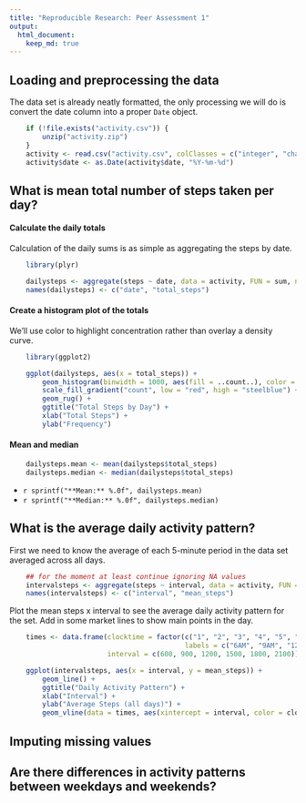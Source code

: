 ```yaml
---
title: "Reproducible Research: Peer Assessment 1"
output: 
  html_document:
    keep_md: true
---
```



## Loading and preprocessing the data

The data set is already neatly formatted, the only processing we will do is convert the date column
into a proper `Date` object.

```r
    if (!file.exists("activity.csv")) {
        unzip("activity.zip")
    }
    activity <- read.csv("activity.csv", colClasses = c("integer", "character", "integer"))
    activity$date <- as.Date(activity$date, "%Y-%m-%d")
```

## What is mean total number of steps taken per day?

#### Calculate the daily totals

Calculation of the daily sums is as simple as aggregating the steps by date.

```r
    library(plyr)

    dailysteps <- aggregate(steps ~ date, data = activity, FUN = sum, na.action = na.omit)
    names(dailysteps) <- c("date", "total_steps")
```

#### Create a histogram plot of the totals

We'll use color to highlight concentration rather than overlay a density curve.

```r
    library(ggplot2)

    ggplot(dailysteps, aes(x = total_steps)) + 
        geom_histogram(binwidth = 1000, aes(fill = ..count..), color = "black") + 
        scale_fill_gradient("count", low = "red", high = "steelblue") + 
        geom_rug() + 
        ggtitle("Total Steps by Day") + 
        xlab("Total Steps") + 
        ylab("Frequency")
```

#### Mean and median

```r
    dailysteps.mean <- mean(dailysteps$total_steps)
    dailysteps.median <- median(dailysteps$total_steps)
```

- `r sprintf("**Mean:** %.0f", dailysteps.mean)`
- `r sprintf("**Median:** %.0f", dailysteps.median)`

## What is the average daily activity pattern?

First we need to know the average of each 5-minute period in the data set averaged across all days.

```r
    ## for the moment at least continue ignoring NA values
    intervalsteps <- aggregate(steps ~ interval, data = activity, FUN = mean, na.action = na.omit)
    names(intervalsteps) <- c("interval", "mean_steps")
```

Plot the mean steps x interval to see the average daily activity pattern for the set. Add in some
market lines to show main points in the day.

```r
    times <- data.frame(clocktime = factor(c("1", "2", "3", "4", "5", "6"), 
                                           labels = c("6AM", "9AM", "12PM", "3PM", "6PM", "9PM")),
                        interval = c(600, 900, 1200, 1500, 1800, 2100))

    ggplot(intervalsteps, aes(x = interval, y = mean_steps)) + 
        geom_line() +
        ggtitle("Daily Activity Pattern") +
        xlab("Interval") +
        ylab("Average Steps (all days)") +
        geom_vline(data = times, aes(xintercept = interval, color = clocktime), show_guide = TRUE)    
```

## Imputing missing values



## Are there differences in activity patterns between weekdays and weekends?
